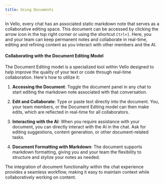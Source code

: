 ```yaml
---
title: Using Documents
---
```


In Vello, every chat has an associated static markdown note that serves as a collaborative editing space. This document can be accessed by clicking the arrow icon in the top right corner or using the shortcut `Ctrl+]`. Here, you and your team can keep permanent notes and collaborate in real-time, editing and refining content as you interact with other members and the AI.

#### Collaborating with the Document Editing Model

The Document Editing model is a specialized tool within Vello designed to help improve the quality of your text or code through real-time collaboration. Here's how to utilize it:

1. **Accessing the Document**: Toggle the document panel in any chat to start editing the markdown note associated with that conversation.

2. **Edit and Collaborate**: Type or paste text directly into the document. You, your team members, or the Document Editing model can then make edits, which are reflected in real-time for all collaborators.

3. **Interacting with the AI**: When you require assistance with your document, you can directly interact with the AI in the chat. Ask for editing suggestions, content generation, or other document-related tasks.

4. **Document Formatting with Markdown**: The document supports markdown formatting, giving you and your team the flexibility to structure and stylize your notes as needed.

The integration of document functionality within the chat experience provides a seamless workflow, making it easy to maintain context while collaboratively working on content.
